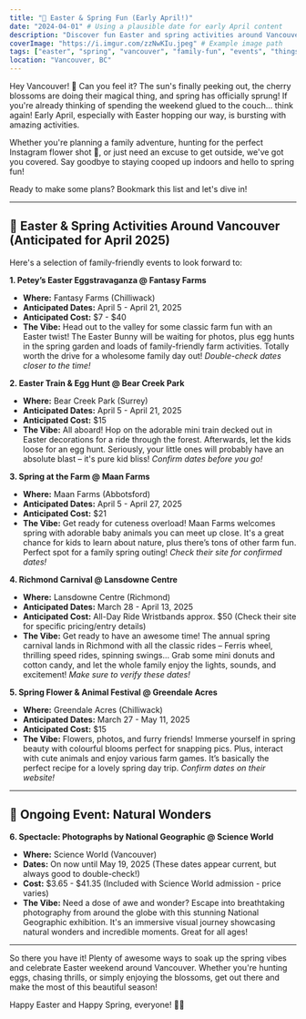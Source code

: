 ```yaml
---
title: "🐰 Easter & Spring Fun (Early April!)"
date: "2024-04-01" # Using a plausible date for early April content
description: "Discover fun Easter and spring activities around Vancouver planned for early April 2025, including farm visits, egg hunts, carnivals, and more. Perfect for families and spring outings."
coverImage: "https://i.imgur.com/zzNwKIu.jpeg" # Example image path
tags: ["easter", "spring", "vancouver", "family-fun", "events", "things-to-do", "chilliwack", "surrey", "abbotsford", "richmond"]
location: "Vancouver, BC"
---
```


Hey Vancouver! 👋 Can you feel it? The sun's finally peeking out, the cherry blossoms are doing their magical thing, and spring has officially sprung! If you're already thinking of spending the weekend glued to the couch... think again! Early April, especially with Easter hopping our way, is bursting with amazing activities.

Whether you're planning a family adventure, hunting for the perfect Instagram flower shot 📸, or just need an excuse to get outside, we've got you covered. Say goodbye to staying cooped up indoors and hello to spring fun!

Ready to make some plans? Bookmark this list and let's dive in!

---

## 🐣 Easter & Spring Activities Around Vancouver (Anticipated for April 2025)

Here's a selection of family-friendly events to look forward to:

**1. Petey’s Easter Eggstravaganza @ Fantasy Farms**

*   **Where:** Fantasy Farms (Chilliwack)
*   **Anticipated Dates:** April 5 - April 21, 2025
*   **Anticipated Cost:** $7 - $40
*   **The Vibe:** Head out to the valley for some classic farm fun with an Easter twist! The Easter Bunny will be waiting for photos, plus egg hunts in the spring garden and loads of family-friendly farm activities. Totally worth the drive for a wholesome family day out! *Double-check dates closer to the time!*

**2. Easter Train & Egg Hunt @ Bear Creek Park**

*   **Where:** Bear Creek Park (Surrey)
*   **Anticipated Dates:** April 5 - April 21, 2025
*   **Anticipated Cost:** $15
*   **The Vibe:** All aboard! Hop on the adorable mini train decked out in Easter decorations for a ride through the forest. Afterwards, let the kids loose for an egg hunt. Seriously, your little ones will probably have an absolute blast – it's pure kid bliss! *Confirm dates before you go!*

**3. Spring at the Farm @ Maan Farms**

*   **Where:** Maan Farms (Abbotsford)
*   **Anticipated Dates:** April 5 - April 27, 2025
*   **Anticipated Cost:** $21
*   **The Vibe:** Get ready for cuteness overload! Maan Farms welcomes spring with adorable baby animals you can meet up close. It's a great chance for kids to learn about nature, plus there’s tons of other farm fun. Perfect spot for a family spring outing! *Check their site for confirmed dates!*

**4. Richmond Carnival @ Lansdowne Centre**

*   **Where:** Lansdowne Centre (Richmond)
*   **Anticipated Dates:** March 28 - April 13, 2025
*   **Anticipated Cost:** All-Day Ride Wristbands approx. $50 (Check their site for specific pricing/entry details)
*   **The Vibe:** Get ready to have an awesome time! The annual spring carnival lands in Richmond with all the classic rides – Ferris wheel, thrilling speed rides, spinning swings... Grab some mini donuts and cotton candy, and let the whole family enjoy the lights, sounds, and excitement! *Make sure to verify these dates!*

**5. Spring Flower & Animal Festival @ Greendale Acres**

*   **Where:** Greendale Acres (Chilliwack)
*   **Anticipated Dates:** March 27 - May 11, 2025
*   **Anticipated Cost:** $15
*   **The Vibe:** Flowers, photos, and furry friends! Immerse yourself in spring beauty with colourful blooms perfect for snapping pics. Plus, interact with cute animals and enjoy various farm games. It’s basically the perfect recipe for a lovely spring day trip. *Confirm dates on their website!*

---

## 📸 Ongoing Event: Natural Wonders

**6. Spectacle: Photographs by National Geographic @ Science World**

*   **Where:** Science World (Vancouver)
*   **Dates:** On now until May 19, 2025 (These dates appear current, but always good to double-check!)
*   **Cost:** $3.65 - $41.35 (Included with Science World admission - price varies)
*   **The Vibe:** Need a dose of awe and wonder? Escape into breathtaking photography from around the globe with this stunning National Geographic exhibition. It's an immersive visual journey showcasing natural wonders and incredible moments. Great for all ages!

---

So there you have it! Plenty of awesome ways to soak up the spring vibes and celebrate Easter weekend around Vancouver. Whether you're hunting eggs, chasing thrills, or simply enjoying the blossoms, get out there and make the most of this beautiful season!

Happy Easter and Happy Spring, everyone! 🌸🐣